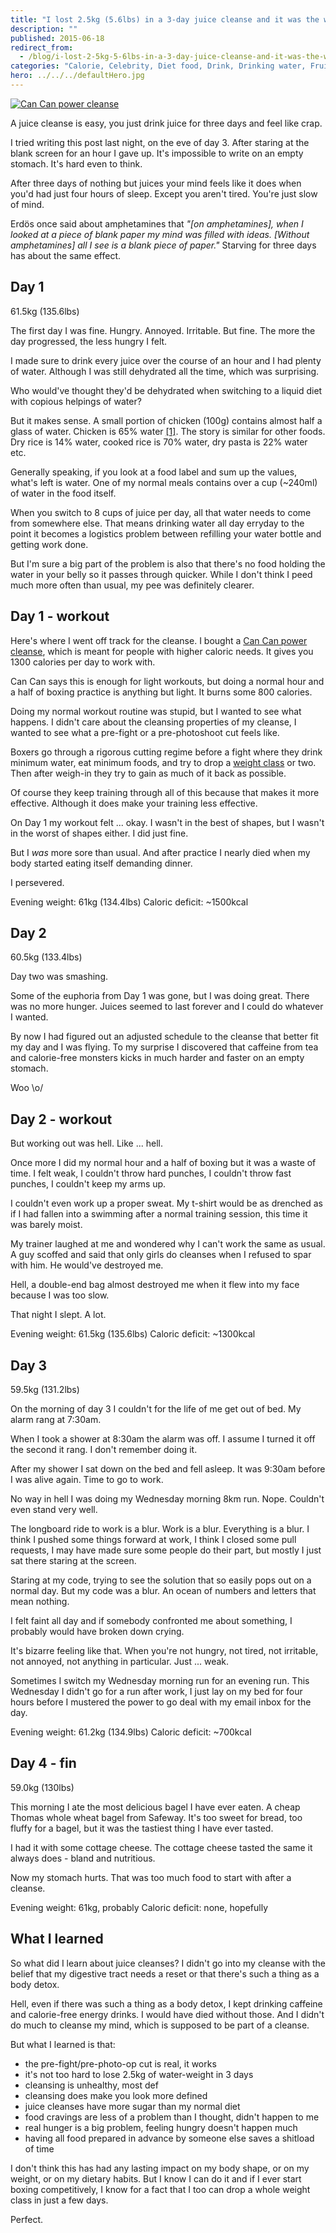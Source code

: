 ```yaml
---
title: "I lost 2.5kg (5.6lbs) in a 3-day juice cleanse and it was the worst"
description: ""
published: 2015-06-18
redirect_from:
  - /blog/i-lost-2-5kg-5-6lbs-in-a-3-day-juice-cleanse-and-it-was-the-worst/swizec/6691
categories: "Calorie, Celebrity, Diet food, Drink, Drinking water, Fruit, Travel + Events, Water bottle"
hero: ../../../defaultHero.jpg
---
```


[![Can Can power cleanse](http://swizec.com/blog/wp-content/uploads/2015/06/PPOWER.jpg)](http://cancancleanse.com/)

A juice cleanse is easy, you just drink juice for three days and feel like crap.

I tried writing this post last night, on the eve of day 3. After staring at the blank screen for an hour I gave up. It's impossible to write on an empty stomach. It's hard even to think.

After three days of nothing but juices your mind feels like it does when you'd had just four hours of sleep. Except you aren't tired. You're just slow of mind.

Erdös once said about amphetamines that _"\[on amphetamines], when I looked at a piece of blank paper my mind was filled with ideas. \[Without amphetamines] all I see is a blank piece of paper."_ Starving for three days has about the same effect.

## Day 1

61.5kg (135.6lbs)

The first day I was fine. Hungry. Annoyed. Irritable. But fine. The more the day progressed, the less hungry I felt.

I made sure to drink every juice over the course of an hour and I had plenty of water. Although I was still dehydrated all the time, which was surprising.

Who would've thought they'd be dehydrated when switching to a liquid diet with copious helpings of water?

But it makes sense. A small portion of chicken (100g) contains almost half a glass of water. Chicken is 65% water [\[1\]](http://www.fsis.usda.gov/wps/wcm/connect/42a903e2-451d-40ea-897a-22dc74ef6e1c/Water_in_Meats.pdf?MOD=AJPERES). The story is similar for other foods. Dry rice is 14% water, cooked rice is 70% water, dry pasta is 22% water etc.

Generally speaking, if you look at a food label and sum up the values, what's left is water. One of my normal meals contains over a cup (~240ml) of water in the food itself.

When you switch to 8 cups of juice per day, all that water needs to come from somewhere else. That means drinking water all day erryday to the point it becomes a logistics problem between refilling your water bottle and getting work done.

But I'm sure a big part of the problem is also that there's no food holding the water in your belly so it passes through quicker. While I don't think I peed much more often than usual, my pee was definitely clearer.

## Day 1 - workout

Here's where I went off track for the cleanse. I bought a [Can Can power cleanse](http://cancancleanse.com/), which is meant for people with higher caloric needs. It gives you 1300 calories per day to work with.

Can Can says this is enough for light workouts, but doing a normal hour and a half of boxing practice is anything but light. It burns some 800 calories.

Doing my normal workout routine was stupid, but I wanted to see what happens. I didn't care about the cleansing properties of my cleanse, I wanted to see what a pre-fight or a pre-photoshoot cut feels like.

Boxers go through a rigorous cutting regime before a fight where they drink minimum water, eat minimum foods, and try to drop a [weight class](http://en.wikipedia.org/wiki/Weight_class_%28boxing%29 "Weight class (boxing)") or two. Then after weigh-in they try to gain as much of it back as possible.

Of course they keep training through all of this because that makes it more effective. Although it does make your training less effective.

On Day 1 my workout felt ... okay. I wasn't in the best of shapes, but I wasn't in the worst of shapes either. I did just fine.

But I _was_ more sore than usual. And after practice I nearly died when my body started eating itself demanding dinner.

I persevered.

Evening weight: 61kg (134.4lbs) Caloric deficit: ~1500kcal

## Day 2

60.5kg (133.4lbs)

Day two was smashing.

Some of the euphoria from Day 1 was gone, but I was doing great. There was no more hunger. Juices seemed to last forever and I could do whatever I wanted.

By now I had figured out an adjusted schedule to the cleanse that better fit my day and I was flying. To my surprise I discovered that caffeine from tea and calorie-free monsters kicks in much harder and faster on an empty stomach.

Woo \\o/

## Day 2 - workout

But working out was hell. Like ... hell.

Once more I did my normal hour and a half of boxing but it was a waste of time. I felt weak, I couldn't throw hard punches, I couldn't throw fast punches, I couldn't keep my arms up.

I couldn't even work up a proper sweat. My t-shirt would be as drenched as if I had fallen into a swimming after a normal training session, this time it was barely moist.

My trainer laughed at me and wondered why I can't work the same as usual. A guy scoffed and said that only girls do cleanses when I refused to spar with him. He would've destroyed me.

Hell, a double-end bag almost destroyed me when it flew into my face because I was too slow.

That night I slept. A lot.

Evening weight: 61.5kg (135.6lbs) Caloric deficit: ~1300kcal

## Day 3

59.5kg (131.2lbs)

On the morning of day 3 I couldn't for the life of me get out of bed. My alarm rang at 7:30am.

When I took a shower at 8:30am the alarm was off. I assume I turned it off the second it rang. I don't remember doing it.

After my shower I sat down on the bed and fell asleep. It was 9:30am before I was alive again. Time to go to work.

No way in hell I was doing my Wednesday morning 8km run. Nope. Couldn't even stand very well.

The longboard ride to work is a blur. Work is a blur. Everything is a blur. I think I pushed some things forward at work, I think I closed some pull requests, I may have made sure some people do their part, but mostly I just sat there staring at the screen.

Staring at my code, trying to see the solution that so easily pops out on a normal day. But my code was a blur. An ocean of numbers and letters that mean nothing.

I felt faint all day and if somebody confronted me about something, I probably would have broken down crying.

It's bizarre feeling like that. When you're not hungry, not tired, not irritable, not annoyed, not anything in particular. Just ... weak.

Sometimes I switch my Wednesday morning run for an evening run. This Wednesday I didn't go for a run after work, I just lay on my bed for four hours before I mustered the power to go deal with my email inbox for the day.

Evening weight: 61.2kg (134.9lbs) Caloric deficit: ~700kcal

## Day 4 - fin

59.0kg (130lbs)

This morning I ate the most delicious bagel I have ever eaten. A cheap Thomas whole wheat bagel from Safeway. It's too sweet for bread, too fluffy for a bagel, but it was the tastiest thing I have ever tasted.

I had it with some cottage cheese. The cottage cheese tasted the same it always does - bland and nutritious.

Now my stomach hurts. That was too much food to start with after a cleanse.

Evening weight: 61kg, probably Caloric deficit: none, hopefully

## What I learned

So what did I learn about juice cleanses? I didn't go into my cleanse with the belief that my digestive tract needs a reset or that there's such a thing as a body detox.

Hell, even if there was such a thing as a body detox, I kept drinking caffeine and calorie-free energy drinks. I would have died without those. And I didn't do much to cleanse my mind, which is supposed to be part of a cleanse.

But what I learned is that:

- the pre-fight/pre-photo-op cut is real, it works
- it's not too hard to lose 2.5kg of water-weight in 3 days
- cleansing is unhealthy, most def
- cleansing does make you look more defined
- juice cleanses have more sugar than my normal diet
- food cravings are less of a problem than I thought, didn't happen to me
- real hunger is a big problem, feeling hungry doesn't happen much
- having all food prepared in advance by someone else saves a shitload of time

I don't think this has had any lasting impact on my body shape, or on my weight, or on my dietary habits. But I know I can do it and if I ever start boxing competitively, I know for a fact that I too can drop a whole weight class in just a few days.

Perfect.

